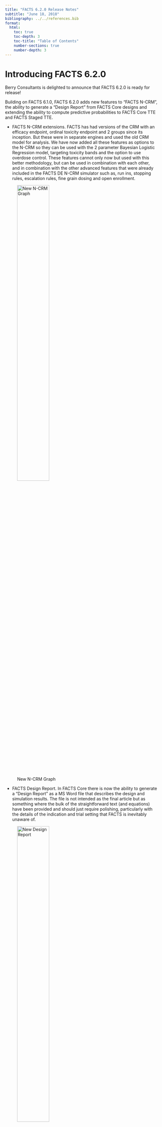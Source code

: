 ```yaml
---
title: "FACTS 6.2.0 Release Notes"
subtitle: "June 18, 2018"
bibliography: ../../references.bib
format: 
  html:
    toc: true
    toc-depth: 3
    toc-title: "Table of Contents"
    number-sections: true
    number-depth: 3
---
```


# Introducing FACTS 6.2.0

Berry Consultants is delighted to announce that FACTS 6.2.0 is ready for release!

Building on FACTS 6.1.0, FACTS 6.2.0 adds new features to “FACTS N-CRM”, the ability to generate a “Design Report” from FACTS Core designs and extending the ability to compute predictive probabilities to FACTS Core TTE and FACTS Staged TTE.

-	FACTS N-CRM extensions. FACTS has had versions of the CRM with an efficacy endpoint, ordinal toxicity endpoint and 2 groups since its inception. But these were in separate engines and used the old CRM model for analysis. We have now added all these features as options to the N-CRM so they can be used with the 2 parameter Bayesian Logistic Regression model, targeting toxicity bands and the option to use overdose control. These features cannot only now but used with this better methodology, but can be used in combination with each other, and in combination with the other advanced features that were already included in the FACTS DE N-CRM simulator such as, run ins, stopping rules, escalation rules, fine grain dosing and open enrollment.

![New N-CRM Graph](/releaseNotes/FACTS6/images/620_fig1.png){fig-align="left" width=50%}

-	FACTS Design Report. In FACTS Core there is now the ability to generate a “Design Report” as a MS Word file that describes the design and simulation results. The file is not intended as the final article but as something where the bulk of the straightforward text (and equations) have been provided and should just require polishing, particularly with the details of the indication and trial setting that FACTS is inevitably unaware of. 

![New Design Report](/releaseNotes/FACTS6/images/620_fig2.png){fig-align="left" width=50%}

-	FACTS 6.2 completes the implementation of predictive probabilities. Predictive probabilities in the current trial with a TTE endpoint are considerably more complex than predictive probabilities in the other endpoints. For the other endpoints the expected about of information after full enrolment and full follow-up is known, for time-to-event it can depend on multiple things such as accrual rate and the expected number of events so a degree of simulation within the simulation is required.

FACTS 6.2.0 is fully backwards compatible with FACTS 6.1.0, 6.0.0 and 5 – it can load and run all your FACTS 6.0.0 and FACTS 5 designs – and then use new FACTS 6.2.0 features with those designs.
You can have FACTS 6.2.0 and FACTS 6.1.0 installed on the same machine, so it’s easy to have a transition period as you move to the new version.

# Key New Features

- FACTS Dose Escalation, the N-CRM (also known as Bayesian Logistic Regression) now has options for:
    -	An ordinal toxicity endpoint
    -	To simulate a trial across 2 groups (e.g. Adults and Pediatrics)
    -	An additional binary Efficacy endpoint
    -	These options can be combined with each other and all the other N-CRM options.

- FACTS Core TTE 
    -	The ability to compute the predictive probability of success at the full enrollment of the current trial.

- FACTS Staged Design TTE
    -	The ability to compute the predictive probability of success
        a)	in Stage 1 at full enrollment
        b)	of Stage 2 (whilst in Stage 1)
        c)	in Stage 2 at full enrollment (whilst in Stage 2).

